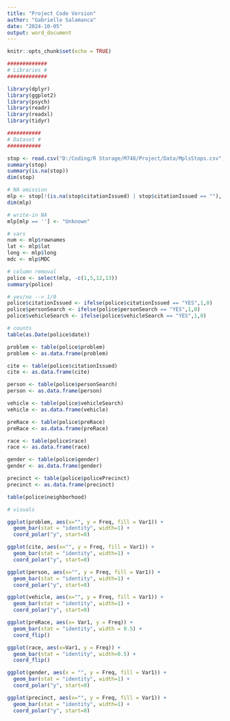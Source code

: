 ```yaml
---
title: "Project Code Version"
author: "Gabrielle Salamanca"
date: "2024-10-05"
output: word_document
---
```


```r
knitr::opts_chunk$set(echo = TRUE)
```

```r
#############
# Libraries #
#############

library(dplyr)
library(ggplot2)
library(psych)
library(readr)
library(readxl)
library(tidyr)

###########
# Dataset #
###########

stop <- read.csv("D:/Coding/R Storage/M748/Project/Data/MplsStops.csv", stringsAsFactors = TRUE)
summary(stop)
summary(is.na(stop))
dim(stop)

# NA omission
mlp <- stop[!(is.na(stop$citationIssued) | stop$citationIssued == ""), ]
dim(mlp)

# write-in NA
mlp[mlp == ''] <- "Unknown"

# vars
num <- mlp$rownames
lat <- mlp$lat
long <- mlp$long
mdc <- mlp$MDC

# column removal
police <- select(mlp, -c(1,5,12,13))
summary(police)

# yes/no --> 1/0
police$citationIssued <- ifelse(police$citationIssued == "YES",1,0)
police$personSearch <- ifelse(police$personSearch == "YES",1,0)
police$vehicleSearch <- ifelse(police$vehicleSearch == "YES",1,0)

# counts
table(as.Date(police$date))

problem <- table(police$problem)
problem <- as.data.frame(problem)

cite <- table(police$citationIssued)
cite <- as.data.frame(cite)

person <- table(police$personSearch)
person <- as.data.frame(person)

vehicle <- table(police$vehicleSearch)
vehicle <- as.data.frame(vehicle)

preRace <- table(police$preRace)
preRace <- as.data.frame(preRace)

race <- table(police$race)
race <- as.data.frame(race)

gender <- table(police$gender)
gender <- as.data.frame(gender)

precinct <- table(police$policePrecinct)
precinct <- as.data.frame(precinct)

table(police$neighborhood)

# visuals

ggplot(problem, aes(x="", y = Freq, fill = Var1)) +
  geom_bar(stat = "identity", width=1) +
  coord_polar("y", start=0)

ggplot(cite, aes(x="", y = Freq, fill = Var1)) +
  geom_bar(stat = "identity", width=1) +
  coord_polar("y", start=0)

ggplot(person, aes(x="", y = Freq, fill = Var1)) +
  geom_bar(stat = "identity", width=1) +
  coord_polar("y", start=0)

ggplot(vehicle, aes(x="", y = Freq, fill = Var1)) +
  geom_bar(stat = "identity", width=1) +
  coord_polar("y", start=0)

ggplot(preRace, aes(x= Var1, y = Freq)) +
  geom_bar(stat = "identity", width = 0.5) +
  coord_flip() 

ggplot(race, aes(x=Var1, y = Freq)) +
  geom_bar(stat = "identity", width=0.5) +
  coord_flip() 

ggplot(gender, aes(x = "", y = Freq, fill = Var1)) +
  geom_bar(stat = "identity", width=1) +
  coord_polar("y", start=0)

ggplot(precinct, aes(x="", y = Freq, fill = Var1)) +
  geom_bar(stat = "identity", width=1) +
  coord_polar("y", start=0)
```

